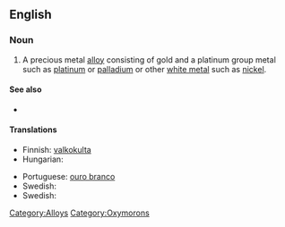==English==

===Noun===
{{en-noun|sg=[[white]] [[gold]]}}

#A precious metal [[alloy]] consisting of gold and a platinum group metal such as [[platinum]] or [[palladium]] or other [[white metal]] such as [[nickel]].

====See also====
*{{pedia}}

====Translations====
{{trans-top|A precious metal alloy consisting of gold and a platinum group metal}}
*Finnish: [[valkokulta]]
* Hungarian: {{t|hu|fehérarany}}
{{trans-mid}}
*Portuguese: [[ouro branco]]
* Swedish: {{t|sv|vitguld}}
* Swedish: {{t|sv|vitguld|n}}
{{trans-bottom}}

[[Category:Alloys]]
[[Category:Oxymorons]]
